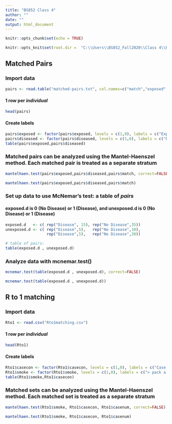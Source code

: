 ---
title: "BS852 Class 4"
author: ""
date: ""
output: html_document
---

```{r setup, include=FALSE}
knitr::opts_chunk$set(echo = TRUE)

knitr::opts_knit$set(root.dir =  "C:\\Users\\BS852_Fall2020\\Class 4\\R & SAS")
```

## Matched Pairs

### Import data
```{r}
pairs <- read.table("matched-pairs.txt", col.names=c("match","exposed","diseased"))
```

#### 1 row per *individual*
```{r}
head(pairs) 
```

#### Create labels
```{r}
pairs$exposed <- factor(pairs$exposed, levels = c(1,0), labels = c("Exposed", "Not Exposed"))
pairs$diseased <- factor(pairs$diseased, levels = c(1,0), labels = c("Disease", "No disease"))
table(pairs$exposed,pairs$diseased)
```

### Matched pairs can be analyzed using the Mantel-Haenszel method. Each matched pair is treated as a separate stratum 
```{r}
mantelhaen.test(pairs$exposed,pairs$diseased,pairs$match, correct=FALSE)
```

```{r}
mantelhaen.test(pairs$exposed,pairs$diseased,pairs$match)
```

### Set up data to use McNemar's test: a table of *pairs*
#### exposed.d is 0 (No Disease) or 1 (Disease), and unexposed.d is 0 (No Disease) or 1 (Disease) 
```{r }
exposed.d   <- c( rep("Disease", 15), rep("No Disease",35))
unexposed.d <- c( rep("Disease",5),   rep("No Disease",10), 
                  rep("Disease",5),   rep("No Disease",30))

# table of pairs:
table(exposed.d , unexposed.d)
```

### Analyze data with mcnemar.test()
```{r}
mcnemar.test(table(exposed.d , unexposed.d), correct=FALSE) 
```

```{r}
mcnemar.test(table(exposed.d , unexposed.d))
```

## R to 1 matching

### Import data
```{r } 
Rto1 <- read.csv("Rto1matching.csv")
```

#### 1 row per *individual*
```{r}
head(Rto1) 
```

#### Create labels
```{r}
Rto1$casecon <- factor(Rto1$casecon, levels = c(1,0), labels = c("Case (bladder cancer)", "Control"))
Rto1$smoke <- factor(Rto1$smoke, levels = c(1,0), labels = c("> pack a day", "< pack a day"))
table(Rto1$smoke,Rto1$casecon)
```

### Matched sets can be analyzed using the Mantel-Haenszel method. Each matched set is treated as a separate stratum 
```{r}
mantelhaen.test(Rto1$smoke, Rto1$casecon, Rto1$casenum, correct=FALSE)
```

```{r}
mantelhaen.test(Rto1$smoke, Rto1$casecon, Rto1$casenum)
```
